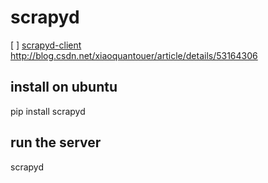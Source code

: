 = scrapyd =
[ ] [[scrapyd-client ]]
http://blog.csdn.net/xiaoquantouer/article/details/53164306

== install on ubuntu ==
pip install scrapyd

== run the server ==
scrapyd

